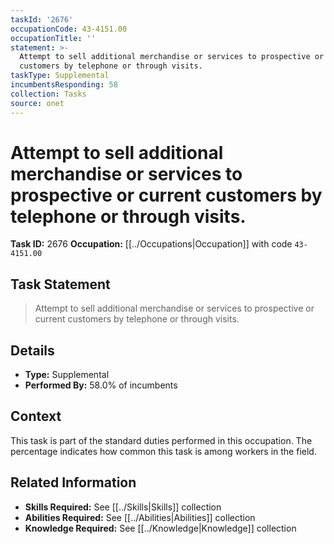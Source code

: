 ```yaml
---
taskId: '2676'
occupationCode: 43-4151.00
occupationTitle: ''
statement: >-
  Attempt to sell additional merchandise or services to prospective or current
  customers by telephone or through visits.
taskType: Supplemental
incumbentsResponding: 58
collection: Tasks
source: onet
---
```

# Attempt to sell additional merchandise or services to prospective or current customers by telephone or through visits.

**Task ID:** 2676
**Occupation:** [[../Occupations|Occupation]] with code `43-4151.00`

## Task Statement

> Attempt to sell additional merchandise or services to prospective or current customers by telephone or through visits.

## Details

- **Type:** Supplemental
- **Performed By:** 58.0% of incumbents

## Context

This task is part of the standard duties performed in this occupation. The percentage indicates how common this task is among workers in the field.

## Related Information

- **Skills Required:** See [[../Skills|Skills]] collection
- **Abilities Required:** See [[../Abilities|Abilities]] collection
- **Knowledge Required:** See [[../Knowledge|Knowledge]] collection
